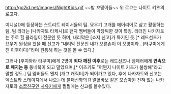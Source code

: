 http://go2id.net/images/NightKids.gif
~~밤 꼬맹이들~~
위 로고는 나이트 키즈의 로고다.


이니셜D에 등장하는 스트리트 레이서들의 팀. 묘우기 고개를 에어리어로 삼고 활동하는 팀. 팀 리더는 [나카자토 타케시]로 왠지 멤버들이 악당틱한 것이 특징. 리더인 나카자토는 주로 힐 클라임이 전문인 듯 하며, 내리막은 [쇼지 신고]가 특기인 듯.[* 레드선즈가 묘우기 원정을 왔을 때 신고가 "내리막 전문인 내가 오른손이 이 모양이라…(타쿠미에게 진 이후이다)"라며 원통해 하는 것을 볼 수 있다.]

그러나 [후지와라 타쿠미]에게 2명이 '''죄다 깨진 이후'''로는 레드선즈나 엠페러에게 '''연속으로 깨지는 등''' 동네북이 되고 말았으며,[* 이츠키도 "어쩐지 나이트 키즈가 불쌍해"라고 말할 정도.] 팀 멤버들도 왠지 [개그 캐릭터]가 되어가고 있다, 후에 나카자토와 신고는 엑스트라 스테이지에서 나오는데 불패신화의 R 열혈바보 같은 모습따윈 전혀 없는 나카자토와 [[소꿉친구]]인 [[사유키]]에게 쩔쩔매는 신고를 볼수있다.
